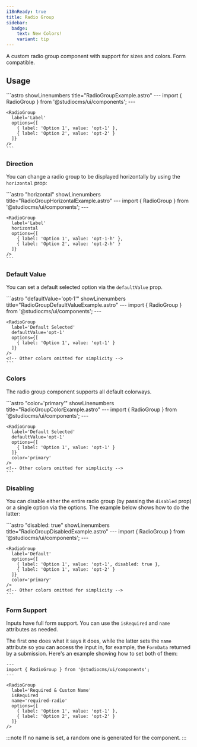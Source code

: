 ```yaml
---
i18nReady: true
title: Radio Group
sidebar:
  badge:
    text: New Colors!
    variant: tip
---
```



A custom radio group component with support for sizes and colors. Form compatible.

## Usage

<Tabs>
  <TabItem label="Preview">
    <PreviewCard>
      <RadioGroup label="Label" options={[{label: 'Option 1', value: 'opt-1'}, {label: 'Option 2', value: 'opt-2'}]} />
    </PreviewCard>
  </TabItem>
  <TabItem label="Code">
    ```astro showLinenumbers title="RadioGroupExample.astro"
    ---
    import { RadioGroup } from '@studiocms/ui/components';
    ---

    <RadioGroup 
      label='Label'
      options={[
        { label: 'Option 1', value: 'opt-1' },
        { label: 'Option 2', value: 'opt-2' }
      ]}
    />
    ```
  </TabItem>
</Tabs>

### Direction

You can change a radio group to be displayed horizontally by using the `horizontal` prop:

<Tabs>
  <TabItem label="Preview">
    <PreviewCard>
      <RadioGroup label="Label" horizontal options={[{label: 'Option 1', value: 'opt-1-h'}, {label: 'Option 2', value: 'opt-2-h'}]} />
    </PreviewCard>
  </TabItem>
  <TabItem label="Code">
    ```astro "horizontal" showLinenumbers title="RadioGroupHorizontalExample.astro"
    ---
    import { RadioGroup } from '@studiocms/ui/components';
    ---

    <RadioGroup 
      label='Label'
      horizontal
      options={[
        { label: 'Option 1', value: 'opt-1-h' },
        { label: 'Option 2', value: 'opt-2-h' }
      ]}
    />
    ```
  </TabItem>
</Tabs>

### Default Value

You can set a default selected option via the `defaultValue` prop.

<Tabs>
  <TabItem label="Preview">
    <PreviewCard>
      <RadioGroup label="Default Selected" defaultValue='opt-1-def' options={[{ label: 'Option 1', value: 'opt-1-def' }]} />
    </PreviewCard>
  </TabItem>
  <TabItem label="Code">
    ```astro "defaultValue='opt-1'" showLinenumbers title="RadioGroupDefaultValueExample.astro"
    ---
    import { RadioGroup } from '@studiocms/ui/components';
    ---

    <RadioGroup 
      label='Default Selected'
      defaultValue='opt-1'
      options={[
        { label: 'Option 1', value: 'opt-1' }
      ]} 
    />
    <!-- Other colors omitted for simplicity -->
    ```
  </TabItem>
</Tabs>

### Colors

The radio group component supports all default colorways.

<Tabs>
  <TabItem label="Preview">
    <PreviewCard>  
      <RadioGroup label="Primary" defaultValue='opt-1-p' options={[{ label: 'Option 1', value: 'opt-1-p' }]} color='primary' />
      <RadioGroup label="Success" defaultValue='opt-1-s' options={[{ label: 'Option 1', value: 'opt-1-s' }]} color='success' />
      <RadioGroup label="Warning" defaultValue='opt-1-w' options={[{ label: 'Option 1', value: 'opt-1-w' }]} color='warning' />
      <RadioGroup label="Danger" defaultValue='opt-1-da' options={[{ label: 'Option 1', value: 'opt-1-da' }]} color='danger' />
      <RadioGroup label="Info" defaultValue='opt-1-info' options={[{ label: 'Option 1', value: 'opt-1-info' }]} color='info' />
      <RadioGroup label="Monochrome" defaultValue='opt-1-mono' options={[{ label: 'Option 1', value: 'opt-1-mono' }]} color='mono' />
    </PreviewCard>
  </TabItem>
  <TabItem label="Code">
    ```astro "color='primary'" showLinenumbers title="RadioGroupColorExample.astro"
    ---
    import { RadioGroup } from '@studiocms/ui/components';
    ---

    <RadioGroup 
      label='Default Selected'
      defaultValue='opt-1'
      options={[
        { label: 'Option 1', value: 'opt-1' }
      ]}
      color='primary'
    />
    <!-- Other colors omitted for simplicity -->
    ```
  </TabItem>
</Tabs>

### Disabling

You can disable either the entire radio group (by passing the `disabled` prop) or a single option via the options. The example
below shows how to do the latter:

<Tabs>
  <TabItem label="Preview">
    <PreviewCard>
      <RadioGroup label="One option disabled" options={[{ label: 'Option 1', value: 'opt-1-dis' }, { label: 'Option 2', value: 'opt-2-dis', disabled: true }]} />
    </PreviewCard>
  </TabItem>
  <TabItem label="Code">
    ```astro "disabled: true" showLinenumbers title="RadioGroupDisabledExample.astro"
    ---
    import { RadioGroup } from '@studiocms/ui/components';
    ---

    <RadioGroup 
      label='Default'
      options={[
        { label: 'Option 1', value: 'opt-1', disabled: true },
        { label: 'Option 1', value: 'opt-2' }
      ]}
      color='primary' 
    />
    <!-- Other colors omitted for simplicity -->
    ```
  </TabItem>
</Tabs>

### Form Support

Inputs have full form support. You can use the `isRequired` and `name` attributes as needed. 

The first one does what it says it does, while the latter sets the `name` attribute so you can access the input in, for example,
the `FormData` returned by a submission. Here's an example showing how to set both of them:

```astro "isRequired" "name='required-radio'" showLinenumbers title="RadioGroupFormExample.astro"
---
import { RadioGroup } from '@studiocms/ui/components';
---

<RadioGroup 
  label='Required & Custom Name'
  isRequired
  name='required-radio'
  options={[
    { label: 'Option 1', value: 'opt-1' },
    { label: 'Option 2', value: 'opt-2' }
  ]}
/>
```

:::note
If no name is set, a random one is generated for the component.
:::
